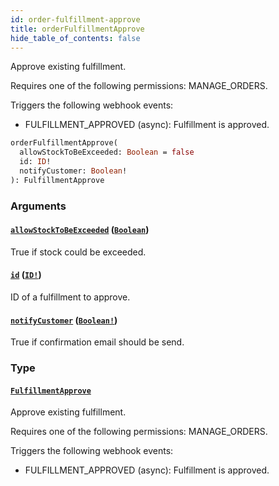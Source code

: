 ```yaml
---
id: order-fulfillment-approve
title: orderFulfillmentApprove
hide_table_of_contents: false
---
```


Approve existing fulfillment.

Requires one of the following permissions: MANAGE_ORDERS.

Triggers the following webhook events:

- FULFILLMENT_APPROVED (async): Fulfillment is approved.

```graphql
orderFulfillmentApprove(
  allowStockToBeExceeded: Boolean = false
  id: ID!
  notifyCustomer: Boolean!
): FulfillmentApprove
```

### Arguments

#### [`allowStockToBeExceeded`](#) ([`Boolean`](../../../developer/api-reference/scalars/boolean))

True if stock could be exceeded.

#### [`id`](#) ([`ID!`](../../../developer/api-reference/scalars/id))

ID of a fulfillment to approve.

#### [`notifyCustomer`](#) ([`Boolean!`](../../../developer/api-reference/scalars/boolean))

True if confirmation email should be send.

### Type

#### [`FulfillmentApprove`](../../../developer/api-reference/objects/fulfillment-approve)

Approve existing fulfillment.

Requires one of the following permissions: MANAGE_ORDERS.

Triggers the following webhook events:

- FULFILLMENT_APPROVED (async): Fulfillment is approved.
